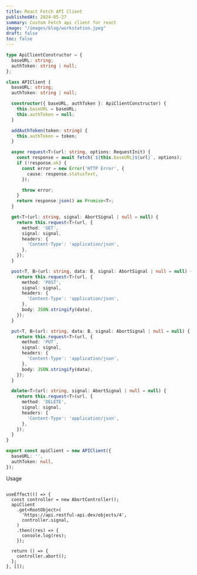 ```yaml
---
title: React Fetch API Client
publishedAt: 2024-05-27
summary: Custom Fetch api client for react 
image: "/images/blog/workstation.jpeg"
draft: false
toc: false
---
```



```ts
type ApiClientConstructor = {
  baseURL: string;
  authToken: string | null;
};

class APIClient {
  baseURL: string;
  authToken: string | null;

  constructor({ baseURL, authToken }: ApiClientConstructor) {
    this.baseURL = baseURL;
    this.authToken = null;
  }

  addAuthToken(token: string) {
    this.authToken = token;
  }

  async request<T>(url: string, options: RequestInit) {
    const response = await fetch(`${this.baseURL}${url}`, options);
    if (!response.ok) {
      const error = new Error('HTTP Error', {
        cause: response.statusText,
      });

      throw error;
    }
    return response.json() as Promise<T>;
  }

  get<T>(url: string, signal: AbortSignal | null = null) {
    return this.request<T>(url, {
      method: 'GET',
      signal: signal,
      headers: {
        'Content-Type': 'application/json',
      },
    });
  }

  post<T, B>(url: string, data: B, signal: AbortSignal | null = null) {
    return this.request<T>(url, {
      method: 'POST',
      signal: signal,
      headers: {
        'Content-Type': 'application/json',
      },
      body: JSON.stringify(data),
    });
  }

  put<T, B>(url: string, data: B, signal: AbortSignal | null = null) {
    return this.request<T>(url, {
      method: 'PUT',
      signal: signal,
      headers: {
        'Content-Type': 'application/json',
      },
      body: JSON.stringify(data),
    });
  }

  delete<T>(url: string, signal: AbortSignal | null = null) {
    return this.request<T>(url, {
      method: 'DELETE',
      signal: signal,
      headers: {
        'Content-Type': 'application/json',
      },
    });
  }
}

export const apiClient = new APIClient({
  baseURL: '',
  authToken: null,
});

```

Usage

```tsx

useEffect(() => {
  const controller = new AbortController();
  apiClient
    .get<RootObject>(
      'https://api.restful-api.dev/objects/4',
      controller.signal,
    )
    .then((res) => {
      console.log(res); 
    });

  return () => {
    controller.abort();
  };
}, []);

```